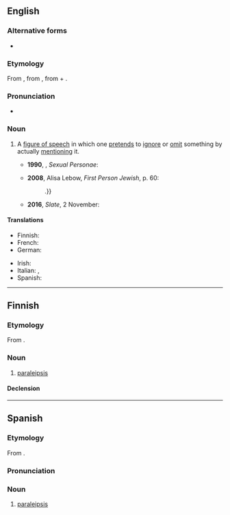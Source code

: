 ==English==

===Alternative forms===
* {{alter|en|paralepsis|paraleipsis}}

===Etymology===
From {{der|en|grc|παράλειψις|t=omission}}, from {{m|grc|παραλείπω|t=I pass over}}, from {{m|grc|παρά|t=by, near}} + {{m|grc|λείπω|t=I leave}}.
{{root|en|ine-pro|*preh₂-}}

===Pronunciation===
* {{a|UK|US}} {{IPA|en|/ˌpæ.ɹəˈlɪp.sɪs/}}

===Noun===
{{examples|
* [[needless to say]]
* [[not to mention]]
* “I will not speak of my adversary's scandalous venality and rapacity, his brutal conduct, his treachery and malice”
}}
{{en-noun|~|paraleipses}}

# {{lb|en|rhetoric|linguistics}} A [[figure of speech]] in which one [[pretend]]s to [[ignore]] or [[omit]] something by actually [[mention]]ing it. {{defdate|from 16th c.}}
#: {{syn|en|apophasis|preterition}}
#*'''1990''', {{w|Camille Paglia}}, ''Sexual Personae'':
#*: {{quote|en|These negatives are a '''paraleipsis''': what cannot be done to the soul ''can'' be done to the body.}}
#*'''2008''', Alisa Lebow, ''First Person Jewish'', p. 60:
#*: {{quote|en|Oxenberg tells us twice that she does not talk about the sister who died. She fools no one with this '''paralipsis''' {{...}}.}}
#*'''2016''', ''Slate'', 2 November:
#*: {{quote|en|What's left to consider? I am loath to bring up Trump's '''paralipsis'''.}}

====Translations====
{{trans-top-see|figure of speech|apophasis}}
* Finnish: {{t|fi|paralipsis}}
* French: {{t+|fr|paralipse|f}}
* German: {{t+|de|Paralipse|f}}
{{trans-mid}}
* Irish: {{t|ga|parathagra|m}}
* Italian: {{t|it|paralissi|f}}, {{t+|it|preterizione|f}}
* Spanish: {{t+|es|paralipsis}}
{{trans-bottom}}
{{C|en|Figures of speech}}

----

==Finnish==

===Etymology===
From {{bor|fi|grc|παράλειψις}}.

===Noun===
{{fi-noun}}

# {{lb|fi|rhetoric}} [[paraleipsis]]
#: {{syn|fi|apofaasi|katafaasi|preteritio}}

====Declension====
{{fi-decl-vastaus|paralipsi|a}}

----

==Spanish==
{{wikipedia|lang=es}}

===Etymology===
From {{bor|es|grc|παράλειψις|t=omission}}.
{{root|es|ine-pro|*preh₂-}}

===Pronunciation===
{{es-IPA}}

===Noun===
{{es-noun|f}}

# {{lb|es|rhetoric}} [[paraleipsis]]